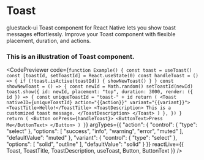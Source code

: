 
# Toast

gluestack-ui Toast component for React Native lets you show toast messages effortlessly. Improve your Toast component with flexible placement, duration, and actions.


### This is an illustration of Toast component.
<CodePreviewer
  code={`function Example() {
  const toast = useToast()
  const [toastId, setToastId] = React.useState(0)
  const handleToast = () => {
    if (!toast.isActive(toastId)) {
      showNewToast()
    }
  }
  const showNewToast = () => {
    const newId = Math.random()
    setToastId(newId)
    toast.show({
      id: newId,
      placement: "top",
      duration: 3000,
      render: ({ id }) => {
        const uniqueToastId = "toast-" + id
        return (
          <Toast nativeID={uniqueToastId} action="{{action}}" variant="{{variant}}">
            <ToastTitle>Hello!</ToastTitle>
            <ToastDescription>
              This is a customized toast message.
            </ToastDescription>
          </Toast>
        )
      },
    })
  }
  return (
    <Button onPress={handleToast}>
      <ButtonText>Press Me</ButtonText>
    </Button>
  )
}`}
  argTypes={{
  "action": {
    "control": {
      "type": "select"
    },
    "options": [
      "success",
      "info",
      "warning",
      "error",
      "muted"
    ],
    "defaultValue": "muted"
  },
  "variant": {
    "control": {
      "type": "select"
    },
    "options": [
      "solid",
      "outline"
    ],
    "defaultValue": "solid"
  }
}}
  reactLive={{ Toast, ToastTitle, ToastDescription, useToast, Button, ButtonText }}
/>